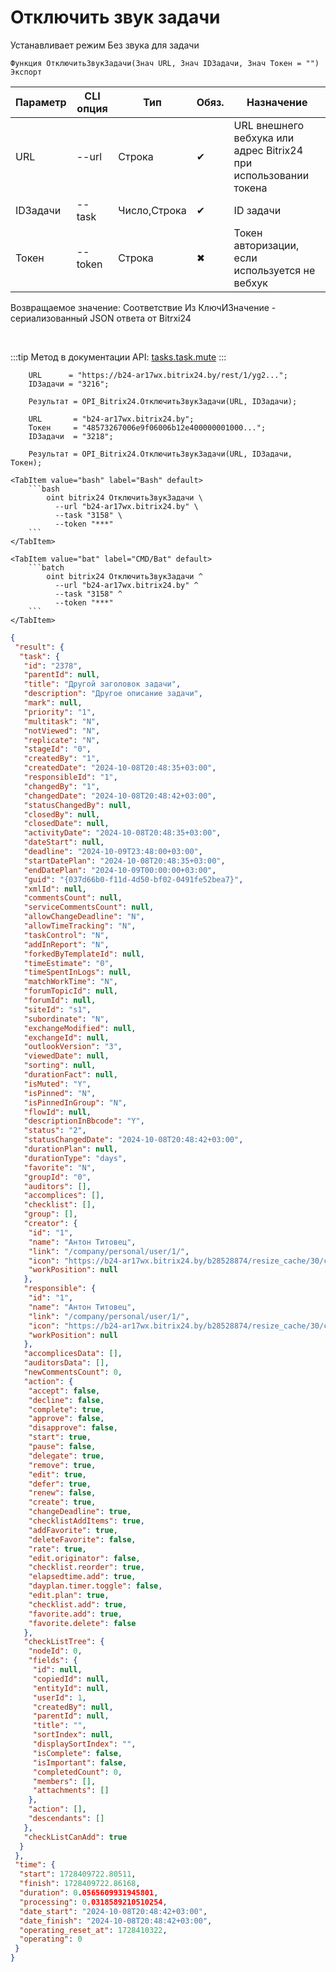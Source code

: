 ﻿---
sidebar_position: 21
---


# Отключить звук задачи
 Устанавливает режим Без звука для задачи



`Функция ОтключитьЗвукЗадачи(Знач URL, Знач IDЗадачи, Знач Токен = "") Экспорт`

  | Параметр | CLI опция | Тип | Обяз. | Назначение |
  |-|-|-|-|-|
  | URL | --url | Строка | &#x2714; | URL внешнего вебхука или адрес Bitrix24 при использовании токена |
  | IDЗадачи | --task | Число,Строка | &#x2714; | ID задачи |
  | Токен | --token | Строка | &#x2716; | Токен авторизации, если используется не вебхук |

  
  Возвращаемое значение:   Соответствие Из КлючИЗначение - сериализованный JSON ответа от Bitrxi24

<br/>

:::tip
Метод в документации API: [tasks.task.mute](https://dev.1c-bitrix.ru/rest_help/tasks/task/tasks/mute_unmute.php)
:::
<br/>


```bsl title="Пример использования для 1С:Предприятие/OneScript"
    URL      = "https://b24-ar17wx.bitrix24.by/rest/1/yg2...";
    IDЗадачи = "3216";

    Результат = OPI_Bitrix24.ОтключитьЗвукЗадачи(URL, IDЗадачи);

    URL       = "b24-ar17wx.bitrix24.by";
    Токен     = "48573267006e9f06006b12e400000001000...";
    IDЗадачи  = "3218";

    Результат = OPI_Bitrix24.ОтключитьЗвукЗадачи(URL, IDЗадачи, Токен);
```
    

 <Tabs>
  
    <TabItem value="bash" label="Bash" default>
        ```bash
            oint bitrix24 ОтключитьЗвукЗадачи \
              --url "b24-ar17wx.bitrix24.by" \
              --task "3158" \
              --token "***"
        ```
    </TabItem>
  
    <TabItem value="bat" label="CMD/Bat" default>
        ```batch
            oint bitrix24 ОтключитьЗвукЗадачи ^
              --url "b24-ar17wx.bitrix24.by" ^
              --task "3158" ^
              --token "***"
        ```
    </TabItem>
</Tabs>


```json title="Результат"
{
 "result": {
  "task": {
   "id": "2378",
   "parentId": null,
   "title": "Другой заголовок задачи",
   "description": "Другое описание задачи",
   "mark": null,
   "priority": "1",
   "multitask": "N",
   "notViewed": "N",
   "replicate": "N",
   "stageId": "0",
   "createdBy": "1",
   "createdDate": "2024-10-08T20:48:35+03:00",
   "responsibleId": "1",
   "changedBy": "1",
   "changedDate": "2024-10-08T20:48:42+03:00",
   "statusChangedBy": null,
   "closedBy": null,
   "closedDate": null,
   "activityDate": "2024-10-08T20:48:35+03:00",
   "dateStart": null,
   "deadline": "2024-10-09T23:48:00+03:00",
   "startDatePlan": "2024-10-08T20:48:35+03:00",
   "endDatePlan": "2024-10-09T00:00:00+03:00",
   "guid": "{037d66b0-f11d-4d50-bf02-0491fe52bea7}",
   "xmlId": null,
   "commentsCount": null,
   "serviceCommentsCount": null,
   "allowChangeDeadline": "N",
   "allowTimeTracking": "N",
   "taskControl": "N",
   "addInReport": "N",
   "forkedByTemplateId": null,
   "timeEstimate": "0",
   "timeSpentInLogs": null,
   "matchWorkTime": "N",
   "forumTopicId": null,
   "forumId": null,
   "siteId": "s1",
   "subordinate": "N",
   "exchangeModified": null,
   "exchangeId": null,
   "outlookVersion": "3",
   "viewedDate": null,
   "sorting": null,
   "durationFact": null,
   "isMuted": "Y",
   "isPinned": "N",
   "isPinnedInGroup": "N",
   "flowId": null,
   "descriptionInBbcode": "Y",
   "status": "2",
   "statusChangedDate": "2024-10-08T20:48:42+03:00",
   "durationPlan": null,
   "durationType": "days",
   "favorite": "N",
   "groupId": "0",
   "auditors": [],
   "accomplices": [],
   "checklist": [],
   "group": [],
   "creator": {
    "id": "1",
    "name": "Антон Титовец",
    "link": "/company/personal/user/1/",
    "icon": "https://b24-ar17wx.bitrix24.by/b28528874/resize_cache/30/c0120a8d7c10d63c83e32398d1ec4d9e/main/d7e/d7e99cf556e4ab676463dae2c00ddfbb/a7e0af6899300e3c684caeca5c334d81.jpg",
    "workPosition": null
   },
   "responsible": {
    "id": "1",
    "name": "Антон Титовец",
    "link": "/company/personal/user/1/",
    "icon": "https://b24-ar17wx.bitrix24.by/b28528874/resize_cache/30/c0120a8d7c10d63c83e32398d1ec4d9e/main/d7e/d7e99cf556e4ab676463dae2c00ddfbb/a7e0af6899300e3c684caeca5c334d81.jpg",
    "workPosition": null
   },
   "accomplicesData": [],
   "auditorsData": [],
   "newCommentsCount": 0,
   "action": {
    "accept": false,
    "decline": false,
    "complete": true,
    "approve": false,
    "disapprove": false,
    "start": true,
    "pause": false,
    "delegate": true,
    "remove": true,
    "edit": true,
    "defer": true,
    "renew": false,
    "create": true,
    "changeDeadline": true,
    "checklistAddItems": true,
    "addFavorite": true,
    "deleteFavorite": false,
    "rate": true,
    "edit.originator": false,
    "checklist.reorder": true,
    "elapsedtime.add": true,
    "dayplan.timer.toggle": false,
    "edit.plan": true,
    "checklist.add": true,
    "favorite.add": true,
    "favorite.delete": false
   },
   "checkListTree": {
    "nodeId": 0,
    "fields": {
     "id": null,
     "copiedId": null,
     "entityId": null,
     "userId": 1,
     "createdBy": null,
     "parentId": null,
     "title": "",
     "sortIndex": null,
     "displaySortIndex": "",
     "isComplete": false,
     "isImportant": false,
     "completedCount": 0,
     "members": [],
     "attachments": []
    },
    "action": [],
    "descendants": []
   },
   "checkListCanAdd": true
  }
 },
 "time": {
  "start": 1728409722.80511,
  "finish": 1728409722.86168,
  "duration": 0.0565609931945801,
  "processing": 0.0318589210510254,
  "date_start": "2024-10-08T20:48:42+03:00",
  "date_finish": "2024-10-08T20:48:42+03:00",
  "operating_reset_at": 1728410322,
  "operating": 0
 }
}
```
